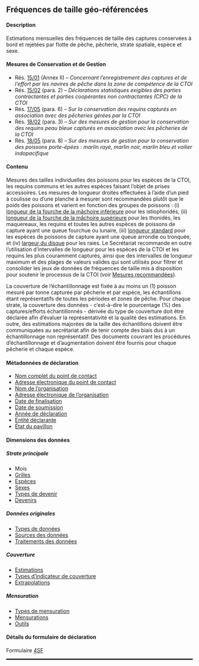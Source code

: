 ## Fréquences de taille géo-référencées {#SF}

#### Description

Estimations mensuelles des fréquences de taille des captures conservées à bord et rejetées par flotte de pêche, pêcherie, strate spatiale, espèce et sexe.

#### Mesures de Conservation et de Gestion

- Rés. [15/01](https://iotc.org/fr/mcg/r%C3%A9solution-1501-concernant-l%E2%80%99enregistrement-des-captures-et-de-l%E2%80%99effort-par-les-navires-de-p%C3%AAche) (Annex II) -- _Concernant l’enregistrement des captures et de l’effort par les navires de pêche dans la zone de compétence de la CTOI_
- Rés. [15/02](https://iotc.org/fr/mcg/r%C3%A9solution-1502-d%C3%A9clarations-statistiques-exigibles-des-parties-contractantes-et-parties) (para. 2) -- _Déclarations statistiques exigibles des parties contractantes et parties coopérantes non contractantes (CPC) de la CTOI_
- Rés. [17/05](https://iotc.org/fr/mcg/r%C3%A9solution-1705-%E2%80%A8sur-la-conservation-des-requins-captur%C3%A9s-en-association-avec-des-p%C3%AAcheries) (para. 6) -- _Sur la conservation des requins capturés en association avec des pêcheries gérées par la CTOI_
- Rés. [18/02](https://iotc.org/fr/mcg/r%C3%A9solution-1802-sur-des-mesures-de-gestion-pour-la-conservation-des-requins-peau-bleue-captur%C3%A9s) (para. 3) -- _Sur des mesures de gestion pour la conservation des requins peau bleue capturés en association avec les pêcheries de la CTOI_
- Rés. [18/05](https://iotc.org/fr/mcg/r%C3%A9solution-1805-sur-des-mesures-de-gestion-pour-la-conservation-des-poissons-porte-%C3%A9p%C3%A9es-marlin) (para. 8) -- _Sur des mesures de gestion pour la conservation des poissons porte-épées : marlin rayé, marlin noir, marlin bleu et voilier indopacifique_

#### Contenu

Mesures des tailles individuelles des poissons pour les espèces de la CTOI, les requins communs et les autres espèces faisant l'objet de prises accessoires. Les mesures de longueur droites effectuées à l'aide d'un pied à coulisse ou d'une planche à mesurer sont recommandées plutôt que le poids des poissons et varient en fonction des groupes de poissons : (i) [longueur de la fourche de la mâchoire inférieure](#lj) pour les istiophoridés, (ii) [longueur de la fourche de la mâchoire supérieure](#uj) pour les thonidés, les maquereaux, les requins et toutes les autres espèces de poissons de capture ayant une queue fourchue ou lunaire, (iii) [longueur standard](#sl) pour les espèces de poissons de capture ayant une queue arrondie ou tronquée, et (iv) [largeur du disque](#dw) pour les raies. Le Secrétariat recommande en outre l'utilisation d'intervalles de longueur pour les espèces de la CTOI et les requins les plus couramment capturés, ainsi que des intervalles de longueur maximum et des plages de valeurs valides qui sont utilisés pour filtrer et consolider les jeux de données de fréquences de taille mis à disposition pour soutenir le processus de la CTOI (voir [Mesures recommandées](../domaine/biologique/#morphometricsRecommended)).

La couverture de l'échantillonnage est fixée à au moins un (1) poisson mesuré par tonne capturée par pêcherie et par espèce, les échantillons étant représentatifs de toutes les périodes et zones de pêche. Pour chaque strate, la couverture des données - c'est-à-dire le pourcentage (%) des captures/efforts échantillonnés - dérivée du type de couverture doit être déclarée afin d'évaluer la représentativité et la qualité des estimations. En outre, des estimations majorées de la taille des échantillons doivent être communiquées au secrétariat afin de tenir compte des biais dus à un échantillonnage non représentatif. Des documents couvrant les procédures d'échantillonnage et d'augmentation doivent être fournis pour chaque pêcherie et chaque espèce.

#### Métadonnées de déclaration

- [Nom complet du point de contact](#fcname)
- [Adresse électronique du point de contact](#fcemail)
- [Nom de l'organisation](#orgname)
- [Adresse électronique de l'organisation](#orgemail)
- [Date de finalisation](#findate)
- [Date de soumission](#subdate)
- [Année de déclaration](#repyear)
- [Entité déclarante](#repentity)
- [État du pavillon](#repflagstate)

#### Dimensions des données

##### Strate principale

- Mois
- [Grilles](../domain/admin/#IOTCgridsCESF)
- [Espèces](../domain/biological/#allSpecies)
- [Sexes](..domain/biological/#sex)
- [Types de devenir](../domain/biological/#typesOfFate)
- [Devenirs](../domain/biological/#fates)

##### Données originales

- [Types de données](../domain/data/#types)
- [Sources des données](../domain/data/#sourcesSF)
- [Traitements des données](../domain/data/#processingsSF)

##### Couverture

- [Estimations](../domain/data/#estimations)
- [Types d'indicateur de couverture](../domain/data/#coverageTypes)
- [Extrapolations](../domain/data/#raisings)

##### Mensuration

- [Types de mensuration](../domain/biological/#typesOfMeasurement)
- [Mensurations](../domain/biological/#allMeasurementTypes)
- [Outils](../domain/biological/#allMeasurementTools)

#### Détails du formulaire de déclaration

Formulaire [4SF](../forms/#Form_4SF)

<hr style="border:1.5px solid black">
